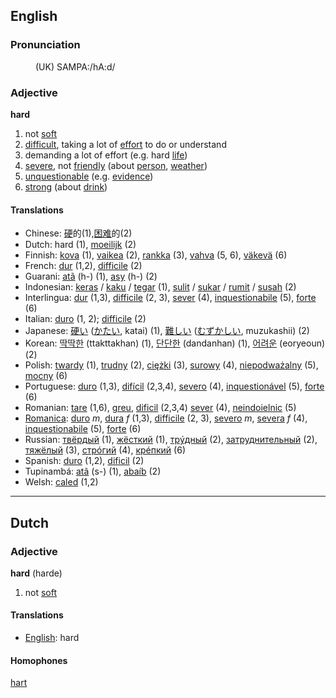 ==English==

===Pronunciation===
: (UK) SAMPA:/hA:d/

===Adjective===
'''hard'''

# not [[soft]]
# [[difficult]], taking a lot of [[effort]] to do or understand
# demanding a lot of effort (e.g. hard [[life]])
# [[severe]], not [[friendly]] (about [[person]], [[weather]])
# [[unquestionable]] (e.g. [[evidence]])
# [[strong]] (about [[drink]])

====Translations====
*Chinese: [[硬]]的(1),[[困难]]的(2)
*Dutch: hard (1), [[moeilijk]] (2)
*Finnish: [[kova]] (1), [[vaikea]] (2), [[rankka]] (3), [[vahva]] (5, 6), [[väkevä]] (6)
*French: [[dur]] (1,2), [[difficile]] (2)
*Guarani: [[atã]] (h-) (1), [[asy]] (h-) (2)
*Indonesian: [[keras]] / [[kaku]] / [[tegar]] (1), [[sulit]] / [[sukar]] / [[rumit]] / [[susah]] (2)
*Interlingua: [[dur]] (1,3), [[difficile]] (2, 3), [[sever]] (4), [[inquestionabile]] (5), [[forte]] (6)
*Italian: [[duro]] (1, 2); [[difficile]] (2)
*Japanese: [[硬い]] ([[かたい]], katai) (1), [[難しい]] ([[むずかしい]], muzukashii) (2)
*Korean: [[딱딱한]] (ttakttakhan) (1), [[단단한]] (dandanhan) (1), [[어려운]] (eoryeoun) (2)
*Polish: [[twardy]] (1), [[trudny]] (2), [[ciężki]] (3), [[surowy]] (4), [[niepodważalny]] (5), [[mocny]] (6)
*Portuguese: [[duro]] (1,3), [[difícil]] (2,3,4), [[severo]] (4), [[inquestionável]] (5), [[forte]] (6)
*Romanian: [[tare]] (1,6), [[greu]], [[dificil]] (2,3,4) [[sever]] (4), [[neindoielnic]] (5)
*[[Romanica]]: [[duro]] ''m'', [[dura]] ''f'' (1,3), [[difficile]] (2, 3), [[severo]] ''m'', [[severa]] ''f'' (4), [[inquestionabile]] (5), [[forte]] (6)
*Russian: [[твёрдый]] (1), [[жёсткий]] (1), [[трýдный]] (2), [[затруднительный]] (2), [[тяжёлый]] (3), [[стрóгий]] (4), [[крéпкий]] (6)
*Spanish: [[duro]] (1,2), [[dificil]] (2)
*Tupinambá: [[atã]] (s-) (1), [[abaíb]] (2)
*Welsh: [[caled]] (1,2)


----

==Dutch==

===Adjective===
'''hard''' (harde)

# not [[soft]]

====Translations====
*[[English]]: hard

====Homophones====

[[hart]]